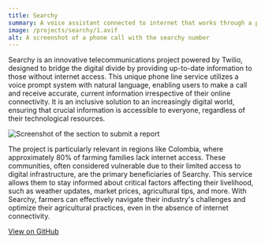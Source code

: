 ```yaml
---
title: Searchy
summary: A voice assistant connected to internet that works through a phone line, Using Twilio and FastAPI
image: /projects/searchy/1.avif
alt: A screenshot of a phone call with the searchy number
---
```


Searchy is an innovative telecommunications project powered by Twilio, designed to bridge the digital divide by providing up-to-date information to those without internet access. This unique phone line service utilizes a voice prompt system with natural language, enabling users to make a call and receive accurate, current information irrespective of their online connectivity. It is an inclusive solution to an increasingly digital world, ensuring that crucial information is accessible to everyone, regardless of their technological resources.

<Image
  src="/projects/searchy/2.avif"
  alt="Screenshot of the section to submit a report"
  width={400}
  height={600}
  quality={100}
  className="m-auto"
/>

The project is particularly relevant in regions like Colombia, where approximately 80% of farming families lack internet access. These communities, often considered vulnerable due to their limited access to digital infrastructure, are the primary beneficiaries of Searchy. This service allows them to stay informed about critical factors affecting their livelihood, such as weather updates, market prices, agricultural tips, and more. With Searchy, farmers can effectively navigate their industry's challenges and optimize their agricultural practices, even in the absence of internet connectivity.

[View on GitHub](https://github.com/asofiorg/searchy)
